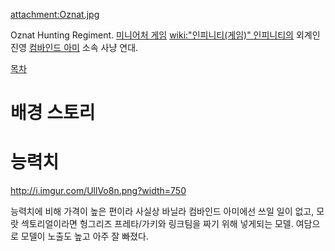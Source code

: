 attachment:Oznat.jpg

Oznat Hunting Regiment. [[미니어처 게임]] [[wiki:"인피니티(게임)" 인피니티]]의 외계인 진영 [[컴바인드 아미]] 소속 사냥 연대.

[[목차]]
= 배경 스토리 =

= 능력치 =
http://i.imgur.com/UllVo8n.png?width=750

능력치에 비해 가격이 높은 편이라 사실상 바닐라 컴바인드 아미에선 쓰일 일이 없고, 모랏 섹토리얼이라면 헝그리즈 프레타/가키와 링크팀을 짜기 위해 넣게되는 모델. 여담으로 모델이 노출도 높고 아주 잘 빠졌다.
